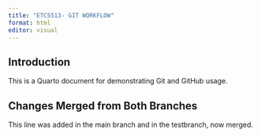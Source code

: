```yaml
---
title: "ETC5513- GIT WORKFLOW"
format: html
editor: visual
---
```


## Introduction

This is a Quarto document for demonstrating Git and GitHub usage.

## Changes Merged from Both Branches

This line was added in the main branch and in the testbranch, now merged.

